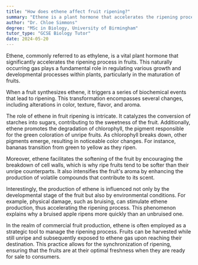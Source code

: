 ```yaml
---
title: "How does ethene affect fruit ripening?"
summary: "Ethene is a plant hormone that accelerates the ripening process in fruits."
author: "Dr. Chloe Simmons"
degree: "MSc in Biology, University of Birmingham"
tutor_type: "GCSE Biology Tutor"
date: 2024-05-20
---
```


Ethene, commonly referred to as ethylene, is a vital plant hormone that significantly accelerates the ripening process in fruits. This naturally occurring gas plays a fundamental role in regulating various growth and developmental processes within plants, particularly in the maturation of fruits.

When a fruit synthesizes ethene, it triggers a series of biochemical events that lead to ripening. This transformation encompasses several changes, including alterations in color, texture, flavor, and aroma. 

The role of ethene in fruit ripening is intricate. It catalyzes the conversion of starches into sugars, contributing to the sweetness of the fruit. Additionally, ethene promotes the degradation of chlorophyll, the pigment responsible for the green coloration of unripe fruits. As chlorophyll breaks down, other pigments emerge, resulting in noticeable color changes. For instance, bananas transition from green to yellow as they ripen.

Moreover, ethene facilitates the softening of the fruit by encouraging the breakdown of cell walls, which is why ripe fruits tend to be softer than their unripe counterparts. It also intensifies the fruit's aroma by enhancing the production of volatile compounds that contribute to its scent.

Interestingly, the production of ethene is influenced not only by the developmental stage of the fruit but also by environmental conditions. For example, physical damage, such as bruising, can stimulate ethene production, thus accelerating the ripening process. This phenomenon explains why a bruised apple ripens more quickly than an unbruised one.

In the realm of commercial fruit production, ethene is often employed as a strategic tool to manage the ripening process. Fruits can be harvested while still unripe and subsequently exposed to ethene gas upon reaching their destination. This practice allows for the synchronization of ripening, ensuring that the fruits are at their optimal freshness when they are ready for sale to consumers.
    
